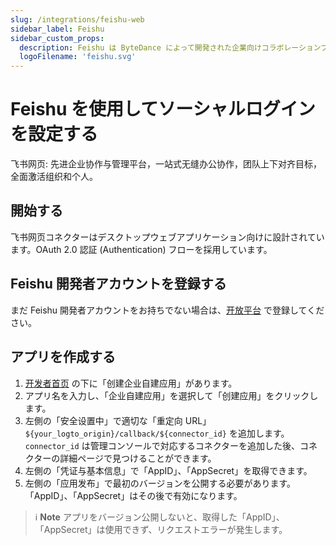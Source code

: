 ```yaml
---
slug: /integrations/feishu-web
sidebar_label: Feishu
sidebar_custom_props:
  description: Feishu は ByteDance によって開発された企業向けコラボレーションプラットフォームです。
  logoFilename: 'feishu.svg'
---
```



# Feishu を使用してソーシャルログインを設定する

飞书网页: 先进企业协作与管理平台，一站式无缝办公协作，团队上下对齐目标，全面激活组织和个人。

<GuideTip />

## 開始する

飞书网页コネクターはデスクトップウェブアプリケーション向けに設計されています。OAuth 2.0 認証 (Authentication) フローを採用しています。

## Feishu 開発者アカウントを登録する

まだ Feishu 開発者アカウントをお持ちでない場合は、[开放平台](https://open.feishu.cn/?lang=zh-CN) で登録してください。

## アプリを作成する

1. [开发者首页](https://open.feishu.cn/app?lang=zh-CN) の下に「创建企业自建应用」があります。
2. アプリ名を入力し、「企业自建应用」を選択して「创建应用」をクリックします。
3. 左側の「安全设置中」で適切な「重定向 URL」 `${your_logto_origin}/callback/${connector_id}` を追加します。`connector_id` は管理コンソールで対応するコネクターを追加した後、コネクターの詳細ページで見つけることができます。
4. 左側の「凭证与基本信息」で「AppID」、「AppSecret」を取得できます。
5. 左側の「应用发布」で最初のバージョンを公開する必要があります。「AppID」、「AppSecret」はその後で有効になります。

> ℹ️ **Note**
> アプリをバージョン公開しないと、取得した「AppID」、「AppSecret」は使用できず、リクエストエラーが発生します。
